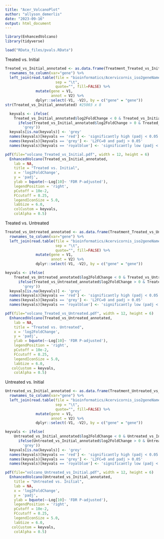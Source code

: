 ```yaml
---
title: "Acer_VolcanoPlot"
author: "allyson_demerlis"
date: "2023-09-16"
output: html_document
---
```


```r
library(EnhancedVolcano)
library(tidyverse)
```


```r
load("RData_files/pvals.RData")
```


Treated vs. Initial
```r
Treated_vs_Initial_annotated <- as.data.frame(Treatment_Treated_vs_Initial) %>%
  rownames_to_column(var="gene") %>% 
  left_join(read.table(file = "bioinformatics/Acervicornis_iso2geneName.tab",
                       sep = "\t",
                       quote="", fill=FALSE) %>%
              mutate(gene = V1,
                     annot = V2) %>%
              dplyr::select(-V1, -V2), by = c("gene" = "gene"))
str(Treated_vs_Initial_annotated) #25003 x 8

  keyvals <- ifelse(
    Treated_vs_Initial_annotated$log2FoldChange < 0 & Treated_vs_Initial_annotated$padj < 0.05, 'royalblue',
      ifelse(Treated_vs_Initial_annotated$log2FoldChange > 0 & Treated_vs_Initial_annotated$padj < 0.05, 'red',
        'grey'))
  keyvals[is.na(keyvals)] <- 'grey'
  names(keyvals)[keyvals == 'red'] <- 'significantly high (padj < 0.05 and L2FC > 0)'
  names(keyvals)[keyvals == 'grey'] <- 'L2FC=0 and padj > 0.05'
  names(keyvals)[keyvals == 'royalblue'] <- 'significantly low (padj < 0.05 and L2FC < 0)'

pdf(file="volcano_Treated_vs_Initial.pdf", width = 12, height = 6)  
  EnhancedVolcano(Treated_vs_Initial_annotated,
    lab = NA,
    title = "Treated vs. Initial",
    x = 'log2FoldChange',
    y = 'padj',
    ylab = bquote(~-Log[10]~ 'FDR P-adjusted'),
    legendPosition = 'right',
    pCutoff = 10e-2,
    FCcutoff = 0.25,
    legendIconSize = 5.0,
    labSize = 6.0,
    colCustom = keyvals,
    colAlpha = 0.5) 
```


Treated vs. Untreated
```r
Treated_vs_Untreated_annotated <- as.data.frame(Treatment_Treated_vs_Untreated) %>%
  rownames_to_column(var="gene") %>% 
  left_join(read.table(file = "bioinformatics/Acervicornis_iso2geneName.tab",
                       sep = "\t",
                       quote="", fill=FALSE) %>%
              mutate(gene = V1,
                     annot = V2) %>%
              dplyr::select(-V1, -V2), by = c("gene" = "gene")) 

keyvals <- ifelse(
    Treated_vs_Untreated_annotated$log2FoldChange < 0 & Treated_vs_Untreated_annotated$padj < 0.05, 'royalblue',
      ifelse(Treated_vs_Untreated_annotated$log2FoldChange > 0 & Treated_vs_Untreated_annotated$padj < 0.05, 'red',
        'grey'))
  keyvals[is.na(keyvals)] <- 'grey'
  names(keyvals)[keyvals == 'red'] <- 'significantly high (padj < 0.05 and L2FC > 0)'
  names(keyvals)[keyvals == 'grey'] <- 'L2FC=0 and padj > 0.05'
  names(keyvals)[keyvals == 'royalblue'] <- 'significantly low (padj < 0.05 and L2FC < 0)'

pdf(file="volcano_Treated_vs_Untreated.pdf", width = 12, height = 6)  
  EnhancedVolcano(Treated_vs_Untreated_annotated,
    lab = NA,
    title = "Treated vs. Untreated",
    x = 'log2FoldChange',
    y = 'padj',
    ylab = bquote(~-Log[10]~ 'FDR P-adjusted'),
    legendPosition = 'right',
    pCutoff = 10e-2,
    FCcutoff = 0.25,
    legendIconSize = 5.0,
    labSize = 6.0,
   colCustom = keyvals,
    colAlpha = 0.5)
```


Untreated vs. Initial 
```r
Untreated_vs_Initial_annotated <- as.data.frame(Treatment_Untreated_vs_Initial) %>%
  rownames_to_column(var="gene") %>% 
  left_join(read.table(file = "bioinformatics/Acervicornis_iso2geneName.tab",
                       sep = "\t",
                       quote="", fill=FALSE) %>%
              mutate(gene = V1,
                     annot = V2) %>%
              dplyr::select(-V1, -V2), by = c("gene" = "gene"))

keyvals <- ifelse(
    Untreated_vs_Initial_annotated$log2FoldChange < 0 & Untreated_vs_Initial_annotated$padj < 0.05, 'royalblue',
      ifelse(Untreated_vs_Initial_annotated$log2FoldChange > 0 & Untreated_vs_Initial_annotated$padj < 0.05, 'red',
        'grey'))
  keyvals[is.na(keyvals)] <- 'grey'
  names(keyvals)[keyvals == 'red'] <- 'significantly high (padj < 0.05 and L2FC > 0)'
  names(keyvals)[keyvals == 'grey'] <- 'L2FC=0 and padj > 0.05'
  names(keyvals)[keyvals == 'royalblue'] <- 'significantly low (padj < 0.05 and L2FC < 0)'

pdf(file="volcano_Untreated_vs_Initial.pdf", width = 12, height = 6)  
  EnhancedVolcano(Untreated_vs_Initial_annotated,
    title = "Untreated vs. Initial",
    lab = NA,
    x = 'log2FoldChange',
    y = 'padj',
    ylab = bquote(~-Log[10]~ 'FDR P-adjusted'),
    legendPosition = 'right',
    pCutoff = 10e-2,
    FCcutoff = 0.25,
    legendIconSize = 5.0,
    labSize = 6.0,
   colCustom = keyvals,
    colAlpha = 0.5)
```

